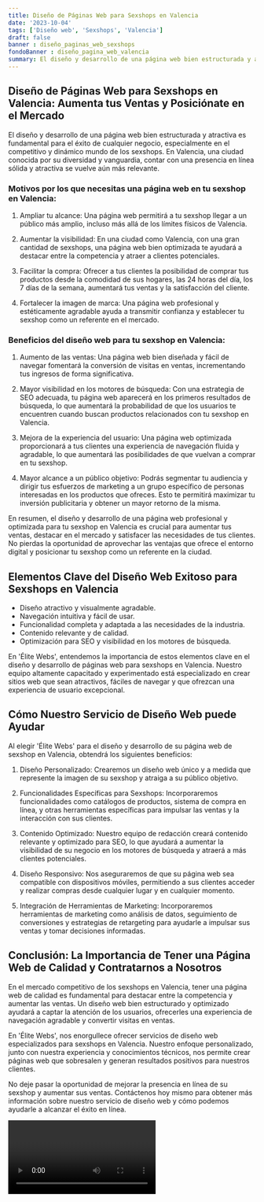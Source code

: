 ```yaml
---
title: Diseño de Páginas Web para Sexshops en Valencia
date: '2023-10-04'
tags: ['Diseño web', 'Sexshops', 'Valencia']
draft: false
banner : diseño_paginas_web_sexshops
fondoBanner : diseño_pagina_web_valencia
summary: El diseño y desarrollo de una página web bien estructurada y atractiva es fundamental para el éxito de cualquier negocio, especialmente en el competitivo y dinámico mundo de los sexshops. En Valencia, una ciudad conocida por su diversidad y vanguardia, contar con una presencia en línea sólida y atractiva se vuelve aún más relevante.
---
```


## Diseño de Páginas Web para Sexshops en Valencia: Aumenta tus Ventas y Posiciónate en el Mercado

El diseño y desarrollo de una página web bien estructurada y atractiva es fundamental para el éxito de cualquier negocio, especialmente en el competitivo y dinámico mundo de los sexshops. En Valencia, una ciudad conocida por su diversidad y vanguardia, contar con una presencia en línea sólida y atractiva se vuelve aún más relevante.

### Motivos por los que necesitas una página web en tu sexshop en Valencia:

1. Ampliar tu alcance: Una página web permitirá a tu sexshop llegar a un público más amplio, incluso más allá de los límites físicos de Valencia.

2. Aumentar la visibilidad: En una ciudad como Valencia, con una gran cantidad de sexshops, una página web bien optimizada te ayudará a destacar entre la competencia y atraer a clientes potenciales.

3. Facilitar la compra: Ofrecer a tus clientes la posibilidad de comprar tus productos desde la comodidad de sus hogares, las 24 horas del día, los 7 días de la semana, aumentará tus ventas y la satisfacción del cliente.

4. Fortalecer la imagen de marca: Una página web profesional y estéticamente agradable ayuda a transmitir confianza y establecer tu sexshop como un referente en el mercado.

### Beneficios del diseño web para tu sexshop en Valencia:

1. Aumento de las ventas: Una página web bien diseñada y fácil de navegar fomentará la conversión de visitas en ventas, incrementando tus ingresos de forma significativa.

2. Mayor visibilidad en los motores de búsqueda: Con una estrategia de SEO adecuada, tu página web aparecerá en los primeros resultados de búsqueda, lo que aumentará la probabilidad de que los usuarios te encuentren cuando buscan productos relacionados con tu sexshop en Valencia.

3. Mejora de la experiencia del usuario: Una página web optimizada proporcionará a tus clientes una experiencia de navegación fluida y agradable, lo que aumentará las posibilidades de que vuelvan a comprar en tu sexshop.

4. Mayor alcance a un público objetivo: Podrás segmentar tu audiencia y dirigir tus esfuerzos de marketing a un grupo específico de personas interesadas en los productos que ofreces. Esto te permitirá maximizar tu inversión publicitaria y obtener un mayor retorno de la misma.

En resumen, el diseño y desarrollo de una página web profesional y optimizada para tu sexshop en Valencia es crucial para aumentar tus ventas, destacar en el mercado y satisfacer las necesidades de tus clientes. No pierdas la oportunidad de aprovechar las ventajas que ofrece el entorno digital y posicionar tu sexshop como un referente en la ciudad.

<GifSeo />

<Cta />

## Elementos Clave del Diseño Web Exitoso para Sexshops en Valencia

- Diseño atractivo y visualmente agradable.
- Navegación intuitiva y fácil de usar.
- Funcionalidad completa y adaptada a las necesidades de la industria.
- Contenido relevante y de calidad.
- Optimización para SEO y visibilidad en los motores de búsqueda.

En 'Élite Webs', entendemos la importancia de estos elementos clave en el diseño y desarrollo de páginas web para sexshops en Valencia. Nuestro equipo altamente capacitado y experimentado está especializado en crear sitios web que sean atractivos, fáciles de navegar y que ofrezcan una experiencia de usuario excepcional.

## Cómo Nuestro Servicio de Diseño Web puede Ayudar

Al elegir 'Élite Webs' para el diseño y desarrollo de su página web de sexshop en Valencia, obtendrá los siguientes beneficios:

1. Diseño Personalizado: Crearemos un diseño web único y a medida que represente la imagen de su sexshop y atraiga a su público objetivo.

2. Funcionalidades Específicas para Sexshops: Incorporaremos funcionalidades como catálogos de productos, sistema de compra en línea, y otras herramientas específicas para impulsar las ventas y la interacción con sus clientes.

3. Contenido Optimizado: Nuestro equipo de redacción creará contenido relevante y optimizado para SEO, lo que ayudará a aumentar la visibilidad de su negocio en los motores de búsqueda y atraerá a más clientes potenciales.

4. Diseño Responsivo: Nos aseguraremos de que su página web sea compatible con dispositivos móviles, permitiendo a sus clientes acceder y realizar compras desde cualquier lugar y en cualquier momento.

5. Integración de Herramientas de Marketing: Incorporaremos herramientas de marketing como análisis de datos, seguimiento de conversiones y estrategias de retargeting para ayudarle a impulsar sus ventas y tomar decisiones informadas.

## Conclusión: La Importancia de Tener una Página Web de Calidad y Contratarnos a Nosotros

En el mercado competitivo de los sexshops en Valencia, tener una página web de calidad es fundamental para destacar entre la competencia y aumentar las ventas. Un diseño web bien estructurado y optimizado ayudará a captar la atención de los usuarios, ofrecerles una experiencia de navegación agradable y convertir visitas en ventas.

En 'Élite Webs', nos enorgullece ofrecer servicios de diseño web especializados para sexshops en Valencia. Nuestro enfoque personalizado, junto con nuestra experiencia y conocimientos técnicos, nos permite crear páginas web que sobresalen y generan resultados positivos para nuestros clientes.

No deje pasar la oportunidad de mejorar la presencia en línea de su sexshop y aumentar sus ventas. Contáctenos hoy mismo para obtener más información sobre nuestro servicio de diseño web y cómo podemos ayudarle a alcanzar el éxito en línea.

<Video />

<CtaBot job='Sexshops' city='Valencia'/>

<Gmaps query='Valencia+españa+maps' />